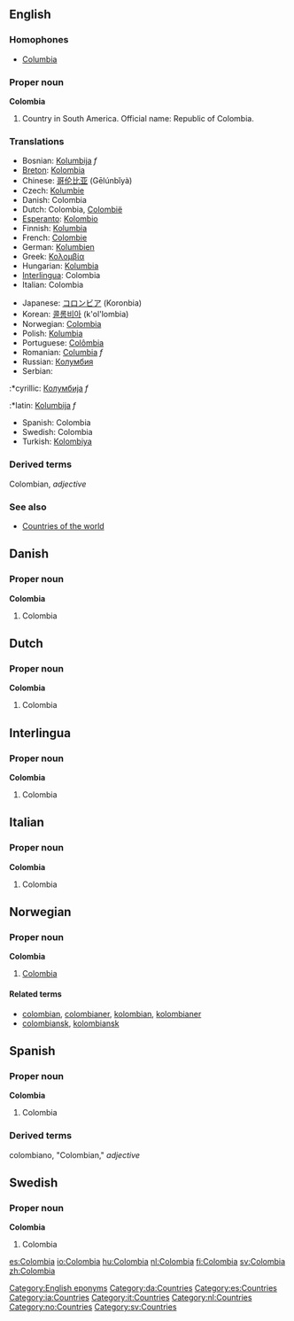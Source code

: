 ==English==

===Homophones===
*[[Columbia]]

===Proper noun===
'''Colombia'''
# Country in South America. Official name: Republic of Colombia.

===Translations===
{{top}}
*Bosnian: [[Kolumbija]] ''f''
*[[Breton]]: [[Kolombia]]
*Chinese: [[哥伦比亚]] (Gēlúnbǐyà)
*Czech: [[Kolumbie]]
*Danish: Colombia
*Dutch: Colombia, [[Colombië]]
*[[Esperanto]]: [[Kolombio]]
*Finnish: [[Kolumbia]]
*French: [[Colombie]]
*German: [[Kolumbien]]
*Greek: [[Κολομβία]]
*Hungarian: [[Kolumbia]]
*[[Interlingua]]: Colombia
*Italian: Colombia
{{mid}}
*Japanese: [[コロンビア]] (Koronbia)
*Korean: [[콜롬비아]] (k'ol'lombia)
*Norwegian: [[#Norwegian|Colombia]]
*Polish: [[Kolumbia]]
*Portuguese: [[Colômbia]]
*Romanian: [[Columbia]] ''f''
*Russian: [[Колумбия]]
*Serbian:
:*cyrillic: [[Колумбија]] ''f''
:*latin: [[Kolumbija]] ''f''
*Spanish: Colombia
*Swedish: Colombia
*Turkish: [[Kolombiya]]
{{bottom}}

===Derived terms===
Colombian, ''adjective''

===See also===
* [[Countries of the world]]

==Danish==
===Proper noun===
'''Colombia'''
#Colombia

==Dutch==
===Proper noun===
'''Colombia'''
#Colombia

==Interlingua==
===Proper noun===
'''Colombia'''
#Colombia

==Italian==
===Proper noun===
'''Colombia'''
#Colombia

==Norwegian==
===Proper noun===
'''Colombia'''
#[[#English|Colombia]]
====Related terms====
*[[colombian]], [[colombianer]], [[kolombian]], [[kolombianer]]
*[[colombiansk]], [[kolombiansk]]

==Spanish==
===Proper noun===
'''Colombia'''
#Colombia

===Derived terms===
colombiano, "Colombian," ''adjective''

==Swedish==
===Proper noun===
'''Colombia'''
#Colombia

[[Category:English eponyms]]
[[Category:da:Countries]]
[[Category:es:Countries]]
[[Category:ia:Countries]]
[[Category:it:Countries]]
[[Category:nl:Countries]]
[[Category:no:Countries]]
[[Category:sv:Countries]]
[[es:Colombia]]
[[io:Colombia]]
[[hu:Colombia]]
[[nl:Colombia]]
[[fi:Colombia]]
[[sv:Colombia]]
[[zh:Colombia]]